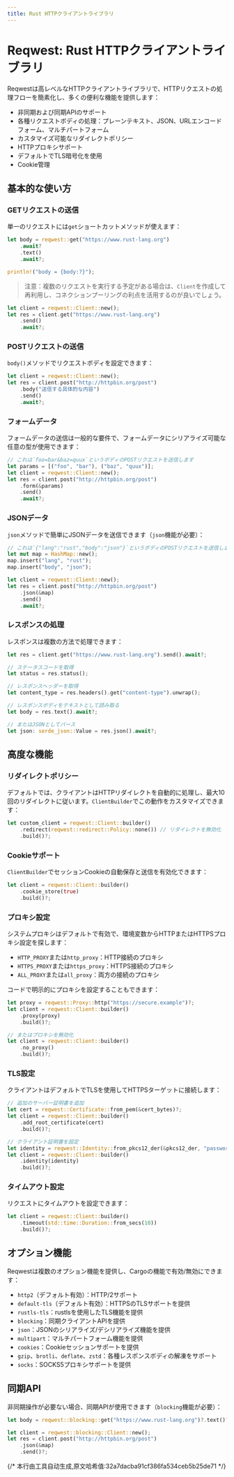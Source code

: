 ```yaml
---
title: Rust HTTPクライアントライブラリ
---
```


# Reqwest: Rust HTTPクライアントライブラリ


<LinkCard
  href="https://docs.rs/reqwest/latest/reqwest/"
  title="reqwest"
  description="reqwest"
/>

Reqwestは高レベルなHTTPクライアントライブラリで、HTTPリクエストの処理フローを簡素化し、多くの便利な機能を提供します：

- 非同期および同期APIのサポート
- 各種リクエストボディの処理：プレーンテキスト、JSON、URLエンコードフォーム、マルチパートフォーム
- カスタマイズ可能なリダイレクトポリシー
- HTTPプロキシサポート
- デフォルトでTLS暗号化を使用
- Cookie管理

## 基本的な使い方

### GETリクエストの送信

単一のリクエストには`get`ショートカットメソッドが使えます：

```rust
let body = reqwest::get("https://www.rust-lang.org")
    .await?
    .text()
    .await?;

println!("body = {body:?}");
```

> 注意：複数のリクエストを実行する予定がある場合は、`Client`を作成して再利用し、コネクションプーリングの利点を活用するのが良いでしょう。

```rust
let client = reqwest::Client::new();
let res = client.get("https://www.rust-lang.org")
    .send()
    .await?;
```

### POSTリクエストの送信

`body()`メソッドでリクエストボディを設定できます：

```rust
let client = reqwest::Client::new();
let res = client.post("http://httpbin.org/post")
    .body("送信する具体的な内容")
    .send()
    .await?;
```

### フォームデータ

フォームデータの送信は一般的な要件で、フォームデータにシリアライズ可能な任意の型が使用できます：

```rust
// これは`foo=bar&baz=quux`というボディのPOSTリクエストを送信します
let params = [("foo", "bar"), ("baz", "quux")];
let client = reqwest::Client::new();
let res = client.post("http://httpbin.org/post")
    .form(&params)
    .send()
    .await?;
```

### JSONデータ

`json`メソッドで簡単にJSONデータを送信できます（`json`機能が必要）：

```rust
// これは`{"lang":"rust","body":"json"}`というボディのPOSTリクエストを送信します
let mut map = HashMap::new();
map.insert("lang", "rust");
map.insert("body", "json");

let client = reqwest::Client::new();
let res = client.post("http://httpbin.org/post")
    .json(&map)
    .send()
    .await?;
```

### レスポンスの処理

レスポンスは複数の方法で処理できます：

```rust
let res = client.get("https://www.rust-lang.org").send().await?;

// ステータスコードを取得
let status = res.status();

// レスポンスヘッダーを取得
let content_type = res.headers().get("content-type").unwrap();

// レスポンスボディをテキストとして読み取る
let body = res.text().await?;

// またはJSONとしてパース
let json: serde_json::Value = res.json().await?;
```

## 高度な機能

### リダイレクトポリシー

デフォルトでは、クライアントはHTTPリダイレクトを自動的に処理し、最大10回のリダイレクトに従います。`ClientBuilder`でこの動作をカスタマイズできます：

```rust
let custom_client = reqwest::Client::builder()
    .redirect(reqwest::redirect::Policy::none()) // リダイレクトを無効化
    .build()?;
```

### Cookieサポート

`ClientBuilder`でセッションCookieの自動保存と送信を有効化できます：

```rust
let client = reqwest::Client::builder()
    .cookie_store(true)
    .build()?;
```

### プロキシ設定

システムプロキシはデフォルトで有効で、環境変数からHTTPまたはHTTPSプロキシ設定を探します：

- `HTTP_PROXY`または`http_proxy`：HTTP接続のプロキシ
- `HTTPS_PROXY`または`https_proxy`：HTTPS接続のプロキシ
- `ALL_PROXY`または`all_proxy`：両方の接続のプロキシ

コードで明示的にプロキシを設定することもできます：

```rust
let proxy = reqwest::Proxy::http("https://secure.example")?;
let client = reqwest::Client::builder()
    .proxy(proxy)
    .build()?;

// またはプロキシを無効化
let client = reqwest::Client::builder()
    .no_proxy()
    .build()?;
```

### TLS設定

クライアントはデフォルトでTLSを使用してHTTPSターゲットに接続します：

```rust
// 追加のサーバー証明書を追加
let cert = reqwest::Certificate::from_pem(&cert_bytes)?;
let client = reqwest::Client::builder()
    .add_root_certificate(cert)
    .build()?;

// クライアント証明書を設定
let identity = reqwest::Identity::from_pkcs12_der(&pkcs12_der, "password")?;
let client = reqwest::Client::builder()
    .identity(identity)
    .build()?;
```

### タイムアウト設定

リクエストにタイムアウトを設定できます：

```rust
let client = reqwest::Client::builder()
    .timeout(std::time::Duration::from_secs(10))
    .build()?;
```

## オプション機能

Reqwestは複数のオプション機能を提供し、Cargoの機能で有効/無効にできます：

- `http2`（デフォルト有効）：HTTP/2サポート
- `default-tls`（デフォルト有効）：HTTPSのTLSサポートを提供
- `rustls-tls`：rustlsを使用したTLS機能を提供
- `blocking`：同期クライアントAPIを提供
- `json`：JSONのシリアライズ/デシリアライズ機能を提供
- `multipart`：マルチパートフォーム機能を提供
- `cookies`：Cookieセッションサポートを提供
- `gzip`、`brotli`、`deflate`、`zstd`：各種レスポンスボディの解凍をサポート
- `socks`：SOCKS5プロキシサポートを提供

## 同期API

非同期操作が必要ない場合、同期APIが使用できます（`blocking`機能が必要）：

```rust
let body = reqwest::blocking::get("https://www.rust-lang.org")?.text()?;

let client = reqwest::blocking::Client::new();
let res = client.post("http://httpbin.org/post")
    .json(&map)
    .send()?;
```
{/* 本行由工具自动生成,原文哈希值:32a7dacba91cf386fa534ceb5b25de71 */}